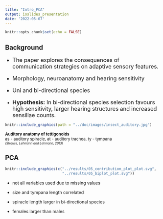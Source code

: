 ```yaml
---
title: "Intro_PCA"
output: ioslides_presentation
date: '2022-05-07'
---
```


<style>
.forceBreak { -webkit-column-break-after: always; break-after: column; }
</style>

```r
knitr::opts_chunk$set(echo = FALSE)
```

## Background

<div class="columns-2">

<font size = "4">   

- The paper explores the consequences of communication strategies on adaptive sensory features. 

- Morphology, neuroanatomy and hearing sensitivity

- Uni and bi-directional species

- **Hypothesis:** In bi-directional species selection favours high sensitivity, larger hearing structures and increased sensillae counts. 
</font>

<p class="forceBreak"></p>

```r
knitr::include_graphics(path = "../doc/images/insect_auditory.jpg")
```
<font size = "2"> **Auditory anatomy of tettigonoids**    
as - auditory spiracle, at - auditory trachea, ty - tympana   
</font>
<font size = "0.5"> *(Strauss, Lehmann and Lehmann, 2013)* </font>

</div>

## PCA

```r
knitr::include_graphics(c("../results/05_contribution_plot_plot.svg",
                          "../results/05_biplot_plot.svg"))

```

- not all variables used due to missing values

- size and tympana length correlated 

- spiracle length larger in bi-directional species

- females larger than males
